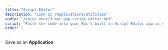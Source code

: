 ```yaml
---
title: "Script Editor"
description: "Look in /Applications/Utilities"
audio: "/voice-over/3-mac-app-script-editor.mp3"
script: "Paste the code into your Mac's built-in Script Editor app in your Utilities folder, and save it with the file format set to Application."
order: 1
---
```



Save as an <strong>Application</strong>

<VideoPlayer
  classes="w-[620px] left-[410px] top-[22px]"
  name="mac-app-script-editor"
/>
